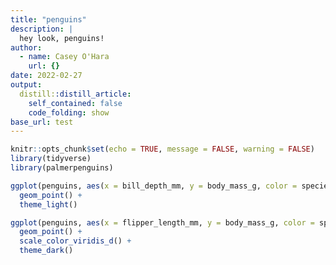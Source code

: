 ```yaml
---
title: "penguins"
description: |
  hey look, penguins!
author:
  - name: Casey O'Hara
    url: {}
date: 2022-02-27
output:
  distill::distill_article:
    self_contained: false
    code_folding: show
base_url: test
---
```



```r
knitr::opts_chunk$set(echo = TRUE, message = FALSE, warning = FALSE)
library(tidyverse)
library(palmerpenguins)
```


```r
ggplot(penguins, aes(x = bill_depth_mm, y = body_mass_g, color = species)) +
  geom_point() +
  theme_light()
```

```r
ggplot(penguins, aes(x = flipper_length_mm, y = body_mass_g, color = species)) +
  geom_point() +
  scale_color_viridis_d() +
  theme_dark()
```
